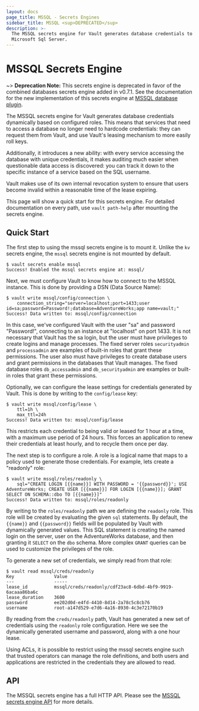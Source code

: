 ```yaml
---
layout: docs
page_title: MSSQL - Secrets Engines
sidebar_title: MSSQL <sup>DEPRECATED</sup>
description: >-
  The MSSQL secrets engine for Vault generates database credentials to access
  Microsoft Sql Server.
---
```


# MSSQL Secrets Engine

~> **Deprecation Note:** This secrets engine is deprecated in favor of the
combined databases secrets engine added in v0.7.1. See the documentation for
the new implementation of this secrets engine at
[MSSQL database plugin](/docs/secrets/databases/mssql.html).

The MSSQL secrets engine for Vault generates database credentials
dynamically based on configured roles. This means that services that need
to access a database no longer need to hardcode credentials: they can request
them from Vault, and use Vault's leasing mechanism to more easily roll keys.

Additionally, it introduces a new ability: with every service accessing
the database with unique credentials, it makes auditing much easier when
questionable data access is discovered: you can track it down to the specific
instance of a service based on the SQL username.

Vault makes use of its own internal revocation system to ensure that users
become invalid within a reasonable time of the lease expiring.

This page will show a quick start for this secrets engine. For detailed documentation
on every path, use `vault path-help` after mounting the secrets engine.

## Quick Start

The first step to using the mssql secrets engine is to mount it. Unlike the `kv`
secrets engine, the `mssql` secrets engine is not mounted by default.

```
$ vault secrets enable mssql
Success! Enabled the mssql secrets engine at: mssql/
```

Next, we must configure Vault to know how to connect to the MSSQL
instance. This is done by providing a DSN (Data Source Name):

```
$ vault write mssql/config/connection \
    connection_string="server=localhost;port=1433;user id=sa;password=Password!;database=AdventureWorks;app name=vault;"
Success! Data written to: mssql/config/connection
```

In this case, we've configured Vault with the user "sa" and password "Password!",
connecting to an instance at "localhost" on port 1433. It is not necessary
that Vault has the sa login, but the user must have privileges to create
logins and manage processes. The fixed server roles `securityadmin` and
`processadmin` are examples of built-in roles that grant these permissions. The
user also must have privileges to create database users and grant permissions in
the databases that Vault manages. The fixed database roles `db_accessadmin` and
`db_securityadmin` are examples or built-in roles that grant these permissions.

Optionally, we can configure the lease settings for credentials generated
by Vault. This is done by writing to the `config/lease` key:

```
$ vault write mssql/config/lease \
    ttl=1h \
    max_ttl=24h
Success! Data written to: mssql/config/lease
```

This restricts each credential to being valid or leased for 1 hour
at a time, with a maximum use period of 24 hours. This forces an
application to renew their credentials at least hourly, and to recycle
them once per day.

The next step is to configure a role. A role is a logical name that maps
to a policy used to generate those credentials. For example, lets create
a "readonly" role:

```
$ vault write mssql/roles/readonly \
    sql="CREATE LOGIN [{{name}}] WITH PASSWORD = '{{password}}'; USE AdventureWorks; CREATE USER [{{name}}] FOR LOGIN [{{name}}]; GRANT SELECT ON SCHEMA::dbo TO [{{name}}]"
Success! Data written to: mssql/roles/readonly
```

By writing to the `roles/readonly` path we are defining the `readonly` role.
This role will be created by evaluating the given `sql` statements. By
default, the `{{name}}` and `{{password}}` fields will be populated by
Vault with dynamically generated values. This SQL statement is creating
the named login on the server, user on the AdventureWorks database, and
then granting it `SELECT` on the `dbo` schema. More complex `GRANT` queries
can be used to customize the privileges of the role.

To generate a new set of credentials, we simply read from that role:

```
$ vault read mssql/creds/readonly
Key               Value
---               -----
lease_id          mssql/creds/readonly/cdf23ac8-6dbd-4bf9-9919-6acaaa86ba6c
lease_duration    3600
password          ee202d0d-e4fd-4410-8d14-2a78c5c8cb76
username          root-a147d529-e7d6-4a16-8930-4c3e72170b19
```

By reading from the `creds/readonly` path, Vault has generated a new
set of credentials using the `readonly` role configuration. Here we
see the dynamically generated username and password, along with a one
hour lease.

Using ACLs, it is possible to restrict using the mssql secrets engine such
that trusted operators can manage the role definitions, and both
users and applications are restricted in the credentials they are
allowed to read.

## API

The MSSQL secrets engine has a full HTTP API. Please see the
[MSSQL secrets engine API](/api/secret/mssql/index.html) for more
details.
